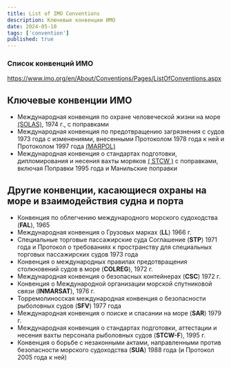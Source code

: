 ```yaml
---
title: List of IMO Conventions
description: Ключевые конвенции ИМО
date: 2024-05-10
tags: ['convention']
published: true
---
```


### Список конвенций ИМО

https://www.imo.org/en/About/Conventions/Pages/ListOfConventions.aspx

## Ключевые конвенции ИМО

- Международная конвенция по охране человеческой жизни на море
  [(SOLAS)](/blog/solas), 1974 г., с поправками
- Международная конвенция по предотвращению загрязнения с судов 1973 года с
  изменениями, внесенными Протоколом 1978 года к ней и Протоколом 1997 года
  [(MARPOL)](/blog/marpol)
- Международная конвенция о стандартах подготовки, дипломирования и несения
  вахты моряков [( STCW )](/blog/stcw) с поправками, включая Поправки 1995 года
  и Манильские поправки

## Другие конвенции, касающиеся охраны на море и взаимодействия судна и порта

- Конвенция по облегчению международного морского судоходства (**FAL**), 1965
- Международная конвенция о Грузовых марках (**LL**) 1966 г.
- Специальные торговые пассажирские суда Соглашение (**STP**) 1971 года и
  Протокол о требованиях к пространству для специальных торговых пассажирских
  судов 1973 года
- Конвенция о международных правилах предотвращения столкновений судов в море
  (**COLREG**), 1972 г.
- Международная конвенция о безопасных контейнерах (**CSC**) 1972 г.
- Конвенция о Международной организации морской спутниковой связи
  (**INMARSAT**), 1976 г.
- Торремолиносская международная конвенция о безопасности рыболовных судов
  (**SFV**) 1977 года
- Международная конвенция о поиске и спасании на море (**SAR**) 1979 г.
- Международная конвенция о стандартах подготовки, аттестации и несения вахты
  персонала рыболовных судов (**STCW-F**), 1995 г.
- Конвенция о борьбе с незаконными актами, направленными против безопасности
  морского судоходства (**SUA**) 1988 года (и Протокол 2005 года к ней)
